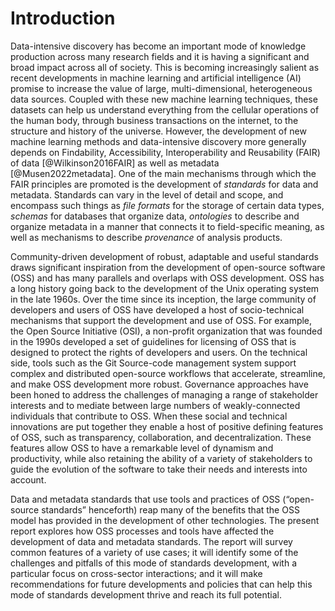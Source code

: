 # Introduction {#sec-intro}

Data-intensive discovery has become an important mode of knowledge production
across many research fields and it is having a significant and broad impact
across all of society. This is becoming increasingly salient as recent
developments in machine learning and artificial intelligence (AI) promise to
increase the value of large, multi-dimensional, heterogeneous data sources.
Coupled with these new machine learning techniques, these datasets can help us
understand everything from the cellular operations of the human body, through
business transactions on the internet, to the structure and history of the
universe. However, the development of new machine learning methods and
data-intensive discovery more generally depends on Findability, Accessibility,
Interoperability and Reusability (FAIR) of data [@Wilkinson2016FAIR] as well as
metadata [@Musen2022metadata]. One of the main mechanisms through which the
FAIR principles are promoted is the development of *standards* for data and
metadata. Standards can vary in the level of detail and scope, and encompass
such things as *file formats* for the storage of certain data types, *schemas*
for databases that organize data, *ontologies* to describe and organize
metadata in a manner that connects it to field-specific meaning, as well as
mechanisms to describe *provenance* of analysis products.

Community-driven development of robust, adaptable and useful standards draws
significant inspiration from the development of open-source software (OSS) and
has many parallels and overlaps with OSS development. OSS has a long history
going back to the development of the Unix operating system in the late 1960s.
Over the time since its inception, the large community of developers and users
of OSS have developed a host of socio-technical mechanisms that support the
development and use of OSS. For example, the Open Source Initiative (OSI), a
non-profit organization that was founded in the 1990s developed a set of
guidelines for licensing of OSS that is designed to protect the rights of
developers and users. On the technical side, tools such as the Git Source-code
management system support complex and distributed open-source workflows that
accelerate, streamline, and make OSS development more robust. Governance approaches
have been honed to address the challenges of managing a range of stakeholder
interests and to mediate between large numbers of weakly-connected individuals
that contribute to OSS. When these social and technical innovations are put
together they enable a host of positive defining features of OSS, such as
transparency, collaboration, and decentralization. These features allow OSS to
have a remarkable level of dynamism and productivity, while also retaining the
ability of a variety of stakeholders to guide the evolution of the software to
take their needs and interests into account.

Data and metadata standards that use tools and practices of OSS ("open-source
standards" henceforth) reap many of the benefits that the OSS model has
provided in the development of other technologies. The present report explores
how OSS processes and tools have affected the development of data and metadata
standards. The report will survey common features of a variety of use cases; it
will identify some of the challenges and pitfalls of this mode of standards
development, with a particular focus on cross-sector interactions; and it will
make recommendations for future developments and policies that can help this
mode of standards development thrive and reach its full potential.

